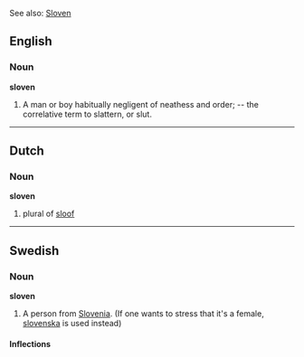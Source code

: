 See also: [[Sloven]]

==English==
===Noun===
'''sloven'''
#A man or boy habitually negligent of neathess and order; -- the correlative term to slattern, or slut.
----

==Dutch==
===Noun===
'''sloven'''

# plural of [[sloof]]

----
==Swedish==
===Noun===
'''sloven'''
#A person from [[Slovenia]]. (If one wants to stress that it's a female, [[slovenska]] is used instead)
====Inflections====
{{sv-noun|gender=Common|sloven|slovenen|slovener|slovenerna|slovens|slovenens|sloveners|slovenernas}}